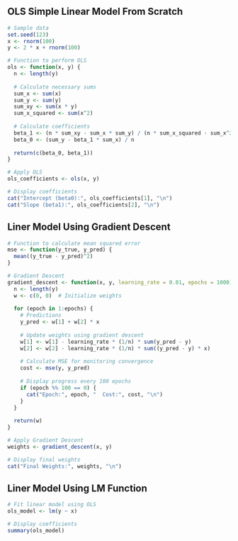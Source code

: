 
## OLS Simple Linear Model From Scratch
```r

# Sample data
set.seed(123)
x <- rnorm(100)
y <- 2 * x + rnorm(100)

# Function to perform OLS
ols <- function(x, y) {
  n <- length(y)
  
  # Calculate necessary sums
  sum_x <- sum(x)
  sum_y <- sum(y)
  sum_xy <- sum(x * y)
  sum_x_squared <- sum(x^2)
  
  # Calculate coefficients
  beta_1 <- (n * sum_xy - sum_x * sum_y) / (n * sum_x_squared - sum_x^2)
  beta_0 <- (sum_y - beta_1 * sum_x) / n
  
  return(c(beta_0, beta_1))
}

# Apply OLS
ols_coefficients <- ols(x, y)

# Display coefficients
cat("Intercept (beta0):", ols_coefficients[1], "\n")
cat("Slope (beta1):", ols_coefficients[2], "\n")

```

## Liner Model Using Gradient Descent

```r
# Function to calculate mean squared error
mse <- function(y_true, y_pred) {
  mean((y_true - y_pred)^2)
}

# Gradient Descent
gradient_descent <- function(x, y, learning_rate = 0.01, epochs = 1000) {
  n <- length(y)
  w <- c(0, 0)  # Initialize weights
  
  for (epoch in 1:epochs) {
    # Predictions
    y_pred <- w[1] + w[2] * x
    
    # Update weights using gradient descent
    w[1] <- w[1] - learning_rate * (1/n) * sum(y_pred - y)
    w[2] <- w[2] - learning_rate * (1/n) * sum((y_pred - y) * x)
    
    # Calculate MSE for monitoring convergence
    cost <- mse(y, y_pred)
    
    # Display progress every 100 epochs
    if (epoch %% 100 == 0) {
      cat("Epoch:", epoch, "  Cost:", cost, "\n")
    }
  }
  
  return(w)
}

# Apply Gradient Descent
weights <- gradient_descent(x, y)

# Display final weights
cat("Final Weights:", weights, "\n")

```

## Liner Model Using LM Function

```r
# Fit linear model using OLS
ols_model <- lm(y ~ x)

# Display coefficients
summary(ols_model)

```
